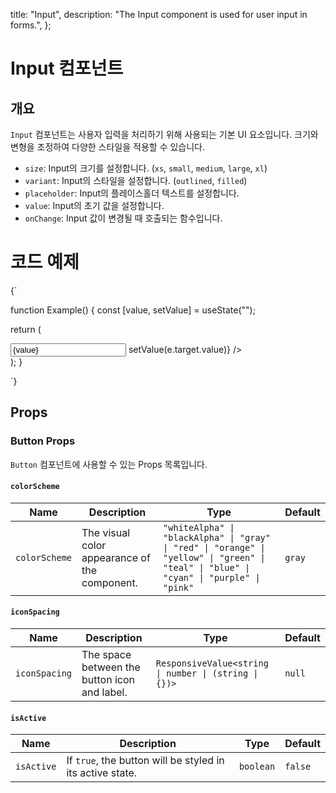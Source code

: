
  title: "Input",
  description: "The Input component is used for user input in forms.",
};

# Input 컴포넌트

## 개요

`Input` 컴포넌트는 사용자 입력을 처리하기 위해 사용되는 기본 UI 요소입니다. 크기와 변형을 조정하여 다양한 스타일을 적용할 수 있습니다.

- `size`: Input의 크기를 설정합니다. (`xs`, `small`, `medium`, `large`, `xl`)
- `variant`: Input의 스타일을 설정합니다. (`outlined`, `filled`)
- `placeholder`: Input의 플레이스홀더 텍스트를 설정합니다.
- `value`: Input의 초기 값을 설정합니다.
- `onChange`: Input 값이 변경될 때 호출되는 함수입니다.

# 코드 예제

<SyntaxHighlighter language="tsx">
{`

function Example() {
const [value, setValue] = useState("");

return (

<div>
  <Input
    size="medium"
    variant="outlined"
    placeholder="Type something..."
    value={value}
    onChange={(e) => setValue(e.target.value)}
  />
</div>
); }

`}

</SyntaxHighlighter>

## Props

### Button Props

`Button` 컴포넌트에 사용할 수 있는 Props 목록입니다.

#### `colorScheme`

| Name          | Description                                   | Type                                                                                                                                     | Default |
| ------------- | --------------------------------------------- | ---------------------------------------------------------------------------------------------------------------------------------------- | ------- |
| `colorScheme` | The visual color appearance of the component. | `"whiteAlpha" \| "blackAlpha" \| "gray" \| "red" \| "orange" \| "yellow" \| "green" \| "teal" \| "blue" \| "cyan" \| "purple" \| "pink"` | `gray`  |

#### `iconSpacing`

| Name          | Description                                  | Type                                                  | Default |
| ------------- | -------------------------------------------- | ----------------------------------------------------- | ------- |
| `iconSpacing` | The space between the button icon and label. | `ResponsiveValue<string \| number \| (string \| {})>` | `null`  |

#### `isActive`

| Name       | Description                                               | Type      | Default |
| ---------- | --------------------------------------------------------- | --------- | ------- |
| `isActive` | If `true`, the button will be styled in its active state. | `boolean` | `false` |
